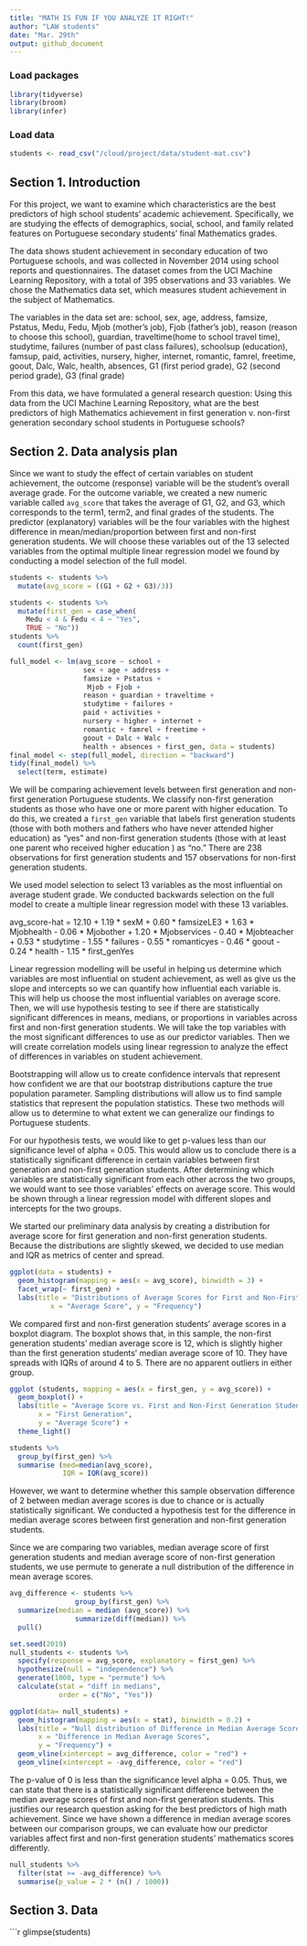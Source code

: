 ```yaml
---
title: "MATH IS FUN IF YOU ANALYZE IT RIGHT!"
author: "LAW students"
date: "Mar. 29th"
output: github_document
---
```

 
### Load packages
 
```r
library(tidyverse)
library(broom)
library(infer)
```
 
### Load data
```r
students <- read_csv("/cloud/project/data/student-mat.csv")
```
 
## Section 1. Introduction
 
For this project, we want to examine which characteristics are the best predictors of high school students' academic achievement. Specifically, we are studying the effects of demographics, social, school, and family related features on Portuguese secondary students’ final Mathematics grades.
 
The data shows student achievement in secondary education of two Portuguese schools, and was collected in November 2014 using school reports and questionnaires. The dataset comes from the UCI Machine Learning Repository, with a total of 395 observations and 33 variables. We chose the Mathematics data set, which measures student achievement in the subject of Mathematics.
 
The variables in the data set are:
school, sex, age, address, famsize, Pstatus, Medu, Fedu, Mjob (mother’s job), Fjob (father’s job), reason (reason to choose this school), guardian, traveltime(home to school travel time), studytime, failures (number of past class failures), schoolsup (education), famsup, paid, activities, nursery, higher, internet, romantic, famrel, freetime, goout, Dalc, Walc, health, absences, G1 (first period grade), G2 (second period grade), G3 (final grade)
 
From this data, we have formulated a general research question: Using this data from the UCI Machine Learning Repository, what are the best predictors of high Mathematics achievement in first generation v. non-first generation secondary school students in Portuguese schools?
 
## Section 2. Data analysis plan
 
Since we want to study the effect of certain variables on student achievement, the outcome (response) variable will be the student’s overall average grade. For the outcome variable, we created a new numeric variable called `avg_score` that takes the average of G1, G2, and G3, which corresponds to the term1, term2, and final grades of the students. The predictor (explanatory) variables will be the four variables with the highest difference in mean/median/proportion between first and non-first generation students. We will choose these variables out of the 13 selected variables from the optimal multiple linear regression model we found by conducting a model selection of the full model.
 
```r
students <- students %>%
  mutate(avg_score = ((G1 + G2 + G3)/3))
```
 
```r
students <- students %>%
  mutate(first_gen = case_when(
    Medu < 4 & Fedu < 4 ~ "Yes",
    TRUE ~ "No"))
students %>%
  count(first_gen)
```
 
```r
full_model <- lm(avg_score ~ school +
                  sex + age + address +
                  famsize + Pstatus +
                   Mjob + Fjob +
                  reason + guardian + traveltime +
                  studytime + failures +
                  paid + activities +
                  nursery + higher + internet +
                  romantic + famrel + freetime +
                  goout + Dalc + Walc +
                  health + absences + first_gen, data = students)
final_model <- step(full_model, direction = "backward")
tidy(final_model) %>%
  select(term, estimate)
```
 
We will be comparing achievement levels between first generation and non-first generation Portuguese students. We classify non-first generation students as those who have one or more parent with higher education. To do this, we created a `first_gen` variable that labels first generation students (those with both mothers and fathers who have never attended higher education) as “yes” and non-first generation students (those with at least one parent who received higher education ) as “no.” There are 238 observations for first generation students and 157 observations for non-first generation students.
 
We used model selection to select 13 variables as the most influential on average student grade. We conducted backwards selection on the full model to create a multiple linear regression model with these 13 variables.
 
avg_score-hat = 12.10 + 1.19 * sexM + 0.60 * famsizeLE3 + 1.63 * Mjobhealth - 0.06 * Mjobother + 1.20 * Mjobservices - 0.40 * Mjobteacher + 0.53 * studytime - 1.55 * failures - 0.55 * romanticyes - 0.46 * goout - 0.24 * health - 1.15 * first_genYes
 
Linear regression modelling will be useful in helping us determine which variables are most influential on student achievement, as well as give us the slope and intercepts so we can quantify how influential each variable is. This will help us choose the most influential variables on average score. Then, we will use hypothesis testing to see if there are statistically significant differences in means, medians, or proportions in variables across first and non-first generation students. We will take the top variables with the most significant differences to use as our predictor variables. Then we will create correlation models using linear regression to analyze the effect of differences in variables on student achievement.
 
Bootstrapping will allow us to create confidence intervals that represent how confident we are that our bootstrap distributions capture the true population parameter. Sampling distributions will allow us to find sample statistics that represent the population statistics. These two methods will allow us to determine to what extent we can generalize our findings to Portuguese students.
 
For our hypothesis tests, we would like to get p-values less than our significance level of alpha = 0.05. This would allow us to conclude there is a statistically significant difference in certain variables between first generation and non-first generation students. After determining which variables are statistically significant from each other across the two groups, we would want to see those variables’ effects on average score. This would be shown through a linear regression model with different slopes and intercepts for the two groups.
 
We started our preliminary data analysis by creating a distribution for average score for first generation and non-first generation students. Because the distributions are slightly skewed, we decided to use median and IQR as metrics of center and spread.
```r
ggplot(data = students) +
  geom_histogram(mapping = aes(x = avg_score), binwidth = 3) +
  facet_wrap(~ first_gen) +
  labs(title = "Distributions of Average Scores for First and Non-First Generation Students",
          x = "Average Score", y = "Frequency")
```
 
We compared first and non-first generation students' average scores in a boxplot diagram. The boxplot shows that, in this sample, the non-first generation students' median average score is 12, which is slightly higher than the first generation students' median average score of 10. They have spreads with IQRs of around 4 to 5. There are no apparent outliers in either group.
 
```r
ggplot (students, mapping = aes(x = first_gen, y = avg_score)) +
  geom_boxplot() +
  labs(title = "Average Score vs. First and Non-First Generation Students",
       x = "First Generation",
       y = "Average Score") +
  theme_light()
```
 
```r
students %>%
  group_by(first_gen) %>%
  summarise (med=median(avg_score),
             IQR = IQR(avg_score))
```
 
However, we want to determine whether this sample observation difference of 2 between median average scores is due to chance or is actually statistically significant. We conducted a hypothesis test for the difference in median average scores between first generation and non-first generation students. 
 
Since we are comparing two variables, median average score of first generation students and median average score of non-first generation students, we use permute to generate a null distribution of the difference in mean average scores.
 
```r
avg_difference <- students %>%
                group_by(first_gen) %>%
  summarize(median = median (avg_score)) %>%
                summarize(diff(median)) %>%
  pull()
```
 
```r
set.seed(2019)
null_students <- students %>%
  specify(response = avg_score, explanatory = first_gen) %>%
  hypothesize(null = "independence") %>%
  generate(1000, type = "permute") %>%
  calculate(stat = "diff in medians",
            order = c("No", "Yes"))
```
 
```r
ggplot(data= null_students) +
  geom_histogram(mapping = aes(x = stat), binwidth = 0.2) +
  labs(title = "Null distribution of Difference in Median Average Scores",
       x = "Difference in Median Average Scores",
       y = "Frequency") +
  geom_vline(xintercept = avg_difference, color = "red") +
  geom_vline(xintercept = -avg_difference, color = "red")
```
 
 
The p-value of 0 is less than the significance level alpha = 0.05. Thus, we can state that there is a statistically significant difference between the median average scores of first and non-first generation students. This justifies our research question asking for the best predictors of high math achievement. Since we have shown a difference in median average scores between our comparison groups, we can evaluate how our predictor variables affect first and non-first generation students’ mathematics scores differently.
 
```r
null_students %>%
  filter(stat >= -avg_difference) %>%
  summarise(p_value = 2 * (n() / 1000))
```
 
## Section 3. Data
 
```r
glimpse(students)